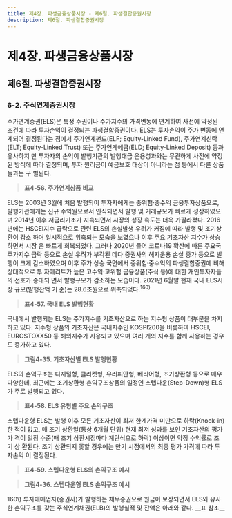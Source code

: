 ```yaml
---
title: 제4장. 파생금융상품시장 - 제6절. 파생결합증권시장
description: 제6절. 파생결합증권시장
---
```


# 제4장. 파생금융상품시장

## 제6절. 파생결합증권시장

### 6-2. 주식연계증권시장

주가연계증권(ELS)은 특정 주권이나 주가지수의 가격변동에 연계하여 사전에 약정된
조건에 따라 투자손익이 결정되는 파생결합증권이다. ELS는 투자손익이 주가 변동에 연
계되어 결정된다는 점에서 주가연계펀드(ELF; Equity-Linked Fund), 주가연계신탁(ELT;
Equity-Linked Trust) 또는 주가연계예금(ELD; Equity-Linked Deposit) 등과 유사하지
만 투자자의 손익이 발행기관의 발행대금 운용성과와는 무관하게 사전에 약정된 방식에
따라 결정되며, 투자 원리금이 예금보호 대상이 아니라는 점 등에서 다른 상품들과는 구
별된다.

> __표4-56. 주가연계상품 비교__

ELS는 2003년 3월에 처음 발행되어 투자자에게는 중위험·중수익 금융투자상품으로,
발행기관에게는 신규 수익원으로서 인식되면서 발행 및 거래규모가 빠르게 성장하였으며
2014년 이후 저금리기조가 지속되면서 시장의 성장 속도는 더욱 가팔라졌다. 2016년에는
HSCEI지수 급락으로 관련 ELS의 손실발생 우려가 커짐에 따라 발행 및 조기상환이 감소
하며 일시적으로 위축되는 모습을 보였으나 이후 주요 기초자산 지수가 상승하면서 시장
은 빠르게 회복되었다. 그러나 2020년 들어 코로나19 확산에 따른 주요국 주가지수 급락
등으로 손실 우려가 부각된 데다 증권사의 헤지운용 손실 증가 등으로 발행이 크게 감소하였으며 이후 주가 상승 국면에서 중위험·중수익의 파생결합증권에 비해 상대적으로 투
자메리트가 높은 고수익·고위험 금융상품(주식 등)에 대한 개인투자자들의 선호가 증대되
면서 발행규모가 감소하는 모습이다. 2021년 6월말 현재 국내 ELS시장 규모(발행잔액 기
준)는 28.6조원으로 위축되었다.$^{160)}$

> __표4-57. 국내 ELS 발행현황__

국내에서 발행되는 ELS는 주가지수를 기초자산으로 하는 지수형 상품이 대부분을
차지하고 있다. 지수형 상품의 기초자산은 국내지수인 KOSPI200을 비롯하여 HSCEI,
EUROSTOXX50 등 해외지수가 사용되고 있으며 여러 개의 지수를 함께 사용하는 경우
도 증가하고 있다.

> __그림4-35. 기초자산별 ELS 발행현황__

ELS의 손익구조는 디지털형, 클리켓형, 유러피안형, 베리어형, 조기상환형 등으로 매우
다양한데, 최근에는 조기상환형 손익구조상품의 일정인 스텝다운(Step-Down)형 ELS가
주로 발행되고 있다.

> __표4-58. ELS 유형별 주요 손익구조__

스텝다운형 ELS는 발행 이후 모든 기초자산이 최저 한계가격 미만으로 하락(Knock-in)
한 적이 없고, 매 조기 상환일(통상 6개월 단위) 현재 최저 성과를 보인 기초자산의 평가가
격이 일정 수준(매 조기 상환시점마다 계단식으로 하락) 이상이면 약정 수익률로 조기 상
환된다. 조기 상환되지 못할 경우에는 만기 시점에서의 최종 평가 가격에 따라 투자손익
이 결정된다.

> __표4-59. 스텝다운형 ELS의 손익구조 예시__

> __그림4-36. 스텝다운형 ELS 손익구조 예시__


<GComment>
160\) 투자매매업자(증권사)가 발행하는 채무증권으로 원금이 보장되면서 ELS와 유사한 손익구조를 갖는 주식연계채권(ELB)의 발행실적
및 잔액은 아래와 같다.
__표 참조__
</GComment>


